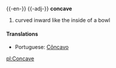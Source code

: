 {{-en-}}
{{-adj-}}
'''concave'''
#curved inward like the inside of a bowl

====Translations====
*Portuguese: [[Côncavo]]

[[pl:Concave]]